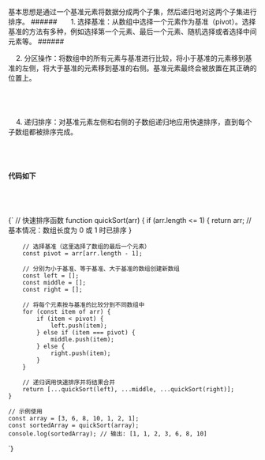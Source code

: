 
<div className="mdx-box">
基本思想是通过一个基准元素将数据分成两个子集，然后递归地对这两个子集进行排序。
###### &nbsp;
&nbsp;&nbsp;&nbsp;&nbsp;1. 选择基准：从数组中选择一个元素作为基准（pivot）。选择基准的方法有多种，例如选择第一个元素、最后一个元素、随机选择或者选择中间元素等。
###### &nbsp;

&nbsp;&nbsp;&nbsp;&nbsp;2. 分区操作：将数组中的所有元素与基准进行比较，将小于基准的元素移到基准的左侧，将大于基准的元素移到基准的右侧。基准元素最终会被放置在其正确的位置上。
###### &nbsp;
&nbsp;&nbsp;&nbsp;&nbsp;4. 递归排序：对基准元素左侧和右侧的子数组递归地应用快速排序，直到每个子数组都被排序完成。
###### &nbsp;
#### 代码如下
###### &nbsp;
<SyntaxHighlighter language="javascript" style={darcula}>
  {`
    // 快速排序函数
    function quickSort(arr) {
        if (arr.length <= 1) {
            return arr; // 基本情况：数组长度为 0 或 1 时已排序
        }
        
        // 选择基准（这里选择了数组的最后一个元素）
        const pivot = arr[arr.length - 1];
        
        // 分别为小于基准、等于基准、大于基准的数组创建新数组
        const left = [];
        const middle = [];
        const right = [];
        
        // 将每个元素按与基准的比较分到不同数组中
        for (const item of arr) {
            if (item < pivot) {
                left.push(item);
            } else if (item === pivot) {
                middle.push(item);
            } else {
                right.push(item);
            }
        }
        
        // 递归调用快速排序并将结果合并
        return [...quickSort(left), ...middle, ...quickSort(right)];
    }

    // 示例使用
    const array = [3, 6, 8, 10, 1, 2, 1];
    const sortedArray = quickSort(array);
    console.log(sortedArray); // 输出: [1, 1, 2, 3, 6, 8, 10]

`}
</SyntaxHighlighter>
###### &nbsp;
</div>
